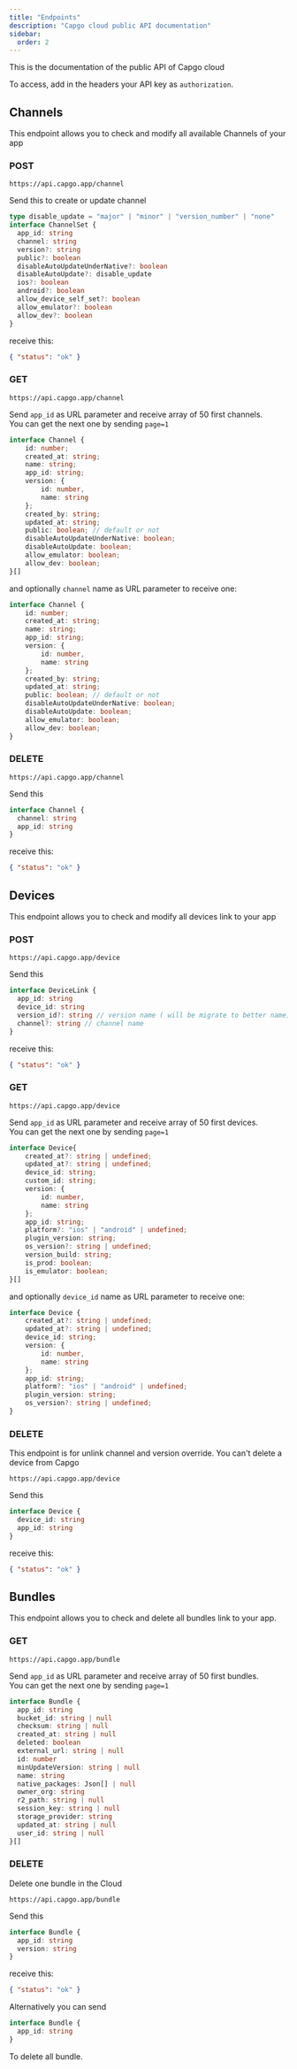 ```yaml
---
title: "Endpoints"
description: "Capgo cloud public API documentation"
sidebar:
  order: 2
---
```



This is the documentation of the public API of Capgo cloud

To access, add in the headers your API key as `authorization`. 

<LinkCard
	title="Get API key"
	href="https://web.capgo.app/dashboard/apikeys/"
/>


## Channels

This endpoint allows you to check and modify all available Channels of your app

### POST

`https://api.capgo.app/channel`

Send this to create or update channel

```typescript
type disable_update = "major" | "minor" | "version_number" | "none"
interface ChannelSet {
  app_id: string
  channel: string
  version?: string
  public?: boolean
  disableAutoUpdateUnderNative?: boolean
  disableAutoUpdate?: disable_update
  ios?: boolean
  android?: boolean
  allow_device_self_set?: boolean
  allow_emulator?: boolean
  allow_dev?: boolean
}
```

receive this:

```json
{ "status": "ok" }
```

### GET

`https://api.capgo.app/channel`

Send `app_id` as URL parameter and receive array of 50 first channels.\
You can get the next one by sending `page=1`

```typescript
interface Channel {
    id: number;
    created_at: string;
    name: string;
    app_id: string;
    version: {
        id: number,
        name: string
    };
    created_by: string;
    updated_at: string;
    public: boolean; // default or not
    disableAutoUpdateUnderNative: boolean;
    disableAutoUpdate: boolean;
    allow_emulator: boolean;
    allow_dev: boolean;
}[]
```

and optionally `channel` name as URL parameter to receive one:

```typescript
interface Channel {
    id: number;
    created_at: string;
    name: string;
    app_id: string;
    version: {
        id: number,
        name: string
    };
    created_by: string;
    updated_at: string;
    public: boolean; // default or not
    disableAutoUpdateUnderNative: boolean;
    disableAutoUpdate: boolean;
    allow_emulator: boolean;
    allow_dev: boolean;
}
```

### DELETE

`https://api.capgo.app/channel`

Send this

```typescript
interface Channel {
  channel: string
  app_id: string
}
```

receive this:

```json
{ "status": "ok" }
```

## Devices

This endpoint allows you to check and modify all devices link to your app

### POST&#x20;

`https://api.capgo.app/device`

Send this

```typescript
interface DeviceLink {
  app_id: string
  device_id: string
  version_id?: string // version name ( will be migrate to better name)
  channel?: string // channel name
}
```

receive this:

```json
{ "status": "ok" }
```

### GET

`https://api.capgo.app/device`

Send `app_id` as URL parameter and receive array of 50 first devices.\
You can get the next one by sending `page=1`

```typescript
interface Device{
    created_at?: string | undefined;
    updated_at?: string | undefined;
    device_id: string;
    custom_id: string;
    version: {
        id: number,
        name: string
    };
    app_id: string;
    platform?: "ios" | "android" | undefined;
    plugin_version: string;
    os_version?: string | undefined;
    version_build: string;
    is_prod: boolean;
    is_emulator: boolean;
}[]       
```

and optionally `device_id` name as URL parameter to receive one:

```typescript
interface Device {
    created_at?: string | undefined;
    updated_at?: string | undefined;
    device_id: string;
    version: {
        id: number,
        name: string
    };
    app_id: string;
    platform?: "ios" | "android" | undefined;
    plugin_version: string;
    os_version?: string | undefined;
}
```

### DELETE

This endpoint is for unlink channel and version override. You can't delete a device from Capgo

`https://api.capgo.app/device`

Send this

```typescript
interface Device {
  device_id: string
  app_id: string
}
```

receive this:

```json
{ "status": "ok" }
```

## Bundles&#x20;

This endpoint allows you to check and delete all bundles link to your app.

### GET

`https://api.capgo.app/bundle`

Send `app_id` as URL parameter and receive array of 50 first bundles.\
You can get the next one by sending `page=1`

```typescript
interface Bundle {
  app_id: string
  bucket_id: string | null
  checksum: string | null
  created_at: string | null
  deleted: boolean
  external_url: string | null
  id: number
  minUpdateVersion: string | null
  name: string
  native_packages: Json[] | null
  owner_org: string
  r2_path: string | null
  session_key: string | null
  storage_provider: string
  updated_at: string | null
  user_id: string | null
}[]
```

### DELETE

Delete one bundle in the Cloud

`https://api.capgo.app/bundle`

Send this

```typescript
interface Bundle {
  app_id: string
  version: string
}
```

receive this:

```json
{ "status": "ok" }
```

Alternatively you can send&#x20;

```typescript
interface Bundle {
  app_id: string
}
```

To delete all bundle.
